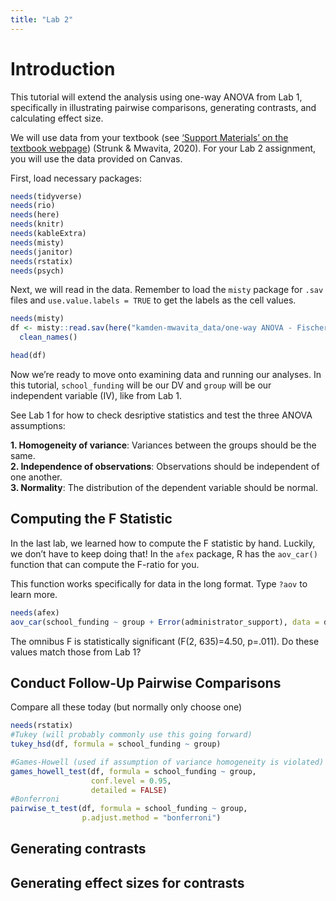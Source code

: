 ```yaml
---
title: "Lab 2"
---
```


# Introduction

This tutorial will extend the analysis using one-way ANOVA from Lab 1, specifically in illustrating pairwise comparisons, generating contrasts, and calculating effect size.

We will use data from your textbook (see ['Support Materials' on the textbook webpage](https://www.routledge.com/Design-and-Analysis-in-Educational-Research-ANOVA-Designs-in-SPSS/Strunk-Mwavita/p/book/9781138361164)) (Strunk & Mwavita, 2020). For your Lab 2 assignment, you will use the data provided on Canvas.

First, load necessary packages:
```r
needs(tidyverse) 
needs(rio)
needs(here)
needs(knitr)
needs(kableExtra)
needs(misty)
needs(janitor)
needs(rstatix) 
needs(psych)
```

Next, we will read in the data. Remember to load the `misty` package for `.sav` files and `use.value.labels = TRUE` to get the labels as the cell values.
``` r
needs(misty)
df <- misty::read.sav(here("kamden-mwavita_data/one-way ANOVA - Fischer et al.sav"), use.value.labels = TRUE) %>% 
  clean_names()

head(df)
```

Now we're ready to move onto examining data and running our analyses. In this tutorial, `school_funding` will be our DV and `group` will be our independent variable (IV), like from Lab 1.

See Lab 1 for how to check desriptive statistics and test the three ANOVA assumptions:

**1. Homogeneity of variance**: Variances between the groups should be the same.  
**2. Independence of observations**: Observations should be independent of one another.  
**3. Normality**: The distribution of the dependent variable should be normal.

## Computing the F Statistic

In the last lab, we learned how to compute the F statistic by hand. Luckily, we don't have to keep doing that! In the `afex` package, R has the `aov_car()` function that can compute the F-ratio for you.

This function works specifically for data in the long format. Type `?aov` to learn more.
```r
needs(afex)
aov_car(school_funding ~ group + Error(administrator_support), data = df)
```

The omnibus F is statistically significant (F(2, 635)=4.50, p=.011). Do these values match those from Lab 1?

## Conduct Follow-Up Pairwise Comparisons

Compare all these today (but normally only choose one)
```r
needs(rstatix)
#Tukey (will probably commonly use this going forward)
tukey_hsd(df, formula = school_funding ~ group)

#Games-Howell (used if assumption of variance homogeneity is violated)
games_howell_test(df, formula = school_funding ~ group, 
                  conf.level = 0.95,
                  detailed = FALSE)
#Bonferroni
pairwise_t_test(df, formula = school_funding ~ group,
                p.adjust.method = "bonferroni")

```

## Generating contrasts



## Generating effect sizes for contrasts
